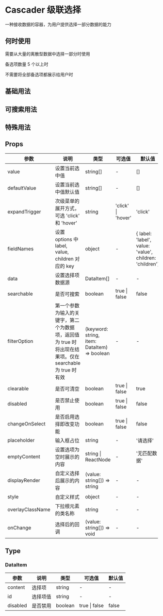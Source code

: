 # Cascader 级联选择

一种接收数据的容器，为用户提供选择一部分数据的能力

## 何时使用

需要从大量的离散型数据中选择一部分时使用

备选项数量 5 个以上时

不需要将全部备选项都展示给用户时

## 基础用法


<DemoBasic />

## 可搜索用法


<DemoSearch />

## 特殊用法


<DemoAdvanced />

## Props

| 参数             | 说明                                                                                                     | 类型                                         | 可选值             | 默认值                                                  |
| ---------------- | -------------------------------------------------------------------------------------------------------- | -------------------------------------------- | ------------------ | ------------------------------------------------------- |
| value            | 设置当前选中值                                                                                           | string[]                                     | -                  | []                                                      |
| defaultValue     | 设置当前选中值默认值                                                                                     | string[]                                     | -                  | []                                                      |
| expandTrigger    | 次级菜单的展开方式，可选 'click' 和 'hover'                                                              | string                                       | 'click' \| 'hover' | 'click'                                                 |
| fieldNames       | 设置 options 中 label, value, children 对应的 key                                                        | object                                       | -                  | { label: 'label', value: 'value', children: 'children'} |
| data             | 设置选择项数据源                                                                                         | DataItem[]                                   | -                  | -                                                       |
| searchable       | 是否可搜索                                                                                               | boolean                                      | true \| false      | false                                                   |
| filterOption     | 第一个参数为输入的关键字，第二个为数据项，返回值为 true 时将出现在结果项。仅在 searchable 为 true 时有效 | (keyword: string, item: DataItem) => boolean | -                  | -                                                       |
| clearable        | 是否可清空                                                                                               | boolean                                      | true \| false      | true                                                    |
| disabled         | 是否禁止使用                                                                                             | boolean                                      | true \| false      | false                                                   |
| changeOnSelect   | 是否启用选择即改变功能                                                                                   | boolean                                      | true \| false      | false                                                   |
| placeholder      | 输入框占位                                                                                               | string                                       | -                  | '请选择'                                                |
| emptyContent     | 设置选项为空时展示的内容                                                                                 | string \| ReactNode                          | -                  | '无匹配数据'                                            |
| displayRender    | 自定义选择后展示的内容                                                                                   | (value: string[]) => string                  | -                  | -                                                       |
| style            | 自定义样式                                                                                               | object                                       | -                  | -                                                       |
| overlayClassName | 下拉根元素的类名称                                                                                       | string                                       | -                  | -                                                       |
| onChange         | 选择后的回调                                                                                             | (value: string[]) => void                    | -                  | -                                                       |

## Type

### DataItem

| 参数     | 说明     | 类型    | 可选值        | 默认值 |
| -------- | -------- | ------- | ------------- | ------ |
| content  | 选择项   | string  | -             | -      |
| id       | 选择项值 | string  | -             | -      |
| disabled | 是否禁用 | boolean | true \| false | false  |
